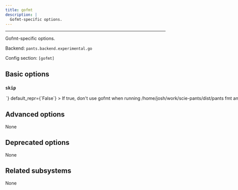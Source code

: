 ```yaml
---
title: gofmt
description: |
  Gofmt-specific options.
---
```



---

Gofmt-specific options.

Backend: <span className="color--primary">`pants.backend.experimental.go`</span>

Config section: <span className="color--primary">`[gofmt]`</span>

<span className={styles.options}>

## Basic options

### `skip`

<Option
  cli_repr={`--[no-]gofmt-skip`}
  env_repr='PANTS_GOFMT_SKIP'
  toml_repr={`[gofmt]
skip = <bool>`}
  default_repr={`False`}
>

If true, don&#x27;t use gofmt when running `/home/josh/work/scie-pants/dist/pants fmt` and `/home/josh/work/scie-pants/dist/pants lint`.

</Option>

## Advanced options

None

## Deprecated options

None

## Related subsystems

None

</span>

